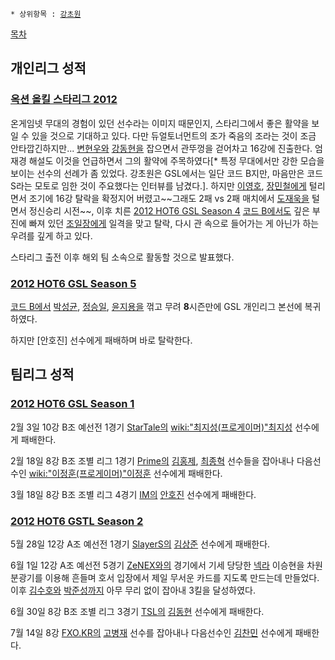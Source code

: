  * 상위항목 : [[강초원]]

[[목차]]

== 개인리그 성적 ==
=== [[옥션 올킬 스타리그 2012]] ===
온게임넷 무대의 경험이 있던 선수라는 이미지 때문인지, 스타리그에서 좋은 활약을 보일 수 있을 것으로 기대하고 있다. 다만 듀얼토너먼트의 조가 죽음의 조라는 것이 조금 안타깝긴하지만... [[변현우]]와 [[강동현]]을 잡으면서 관뚜껑을 걷어차고 16강에 진출한다. 엄재경 해설도 이것을 언급하면서 그의 활약에 주목하였다[* 특정 무대에서만 강한 모습을 보이는 선수의 선례가 좀 있었다. 강초원은 GSL에서는 일단 코드 B지만, 마음만은 코드 S라는 모토로 임한 것이 주요했다는 인터뷰를 남겼다.].
하지만 [[이영호]], [[장민철]]에게 털리면서 조기에 16강 탈락을 확정지어 버렸고~~그래도 2패 vs 2패 매치에서 [[도재욱]]을 털면서 정신승리 시전~~, 이후 치른 [[2012 HOT6 GSL Season 4]] [[코드 B]]에서도 깊은 부진에 빠져 있던 [[조일장]]에게 일격을 맞고 탈락, 다시 관 속으로 들어가는 게 아닌가 하는 우려를 깊게 하고 있다.

스타리그 출전 이후 해외 팀 소속으로 활동할 것으로 발표했다.
=== [[2012 HOT6 GSL Season 5]] ===
[[코드 B]]에서 [[박성균]], [[정승일]], [[윤지용]]을 꺾고 무려 '''8'''시즌만에 GSL 개인리그 본선에 복귀하였다.

하지만 [안호진] 선수에게 패배하며 바로 탈락한다.
== 팀리그 성적 ==
=== [[2012 HOT6 GSL Season 1]] ===
2월 3일 10강 B조 예선전 1경기 [[StarTale]]의 [[wiki:"최지성(프로게이머)"최지성]] 선수에게 패배한다.

2월 18일 8강 B조 조별 리그 1경기 [[Prime]]의 [[김홍제]], [[최종혁]] 선수들을 잡아내나 다음선수인 [[wiki:"이정훈(프로게이머)"이정훈]] 선수에게 패배한다.

3월 18일 8강 B조 조별 리그 4경기 [[IM]]의 [[안호진]] 선수에게 패배한다.
=== [[2012 HOT6 GSTL Season 2]] ===
5월 28일 12강 A조 예선전 1경기 [[SlayerS]]의 [[김상준]] 선수에게 패배한다.

6월 1일 12강 A조 예선전 5경기 [[ZeNEX]]와의 경기에서 기세 당당한 [[넥라]] 이승현을 차원 분광기를 이용해 흔들며 호서 입장에서 제일 무서운 카드를 지도록 만드는데 만들었다. 이후 [[김수호]]와 [[박준성]]까지 아무 무리 없이 잡아내 3킬을 달성하였다.

6월 30일 8강 B조 조별 리그 3경기 [[TSL]]의 [[김동현]] 선수에게 패배한다.

7월 14일 8강 [[FXO.KR]]의 [[고병재]] 선수를 잡아내나 다음선수인 [[김찬민]] 선수에게 패배한다.
